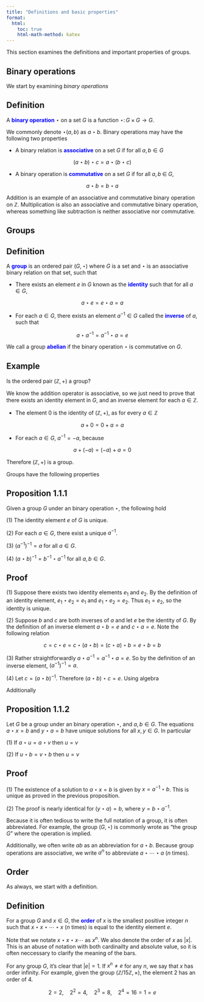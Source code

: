 ```yaml
---
title: "Definitions and basic properties"
format:
  html:
    toc: true
    html-math-method: katex
---
```


This section examines the definitions and important properties of groups.

## Binary operations

We start by examining *binary operations*

::: {.callout-note icon="false"}
## Definition

A [**binary operation**]{style="color: blue"} $\star$ on a set $G$ is a function $\star \colon G \times G \to G$.
:::

We commonly denote $\star(a,b)$ as $a \star b$. Binary operations may have the following two properties

-   A binary relation is [**associative**]{style="color: blue"} on a set $G$ if for all $a,b \in G$

$$
(a \star b) \star c = a \star (b \star c)
$$

-   A binary operation is [**commutative**]{style="color: blue"} on a set $G$ if for all $a,b{\;\in\;}G,$

$$
a \star b = b \star a
$$

Addition is an example of an associative and commutative binary operation on $\mathbb{Z}$. Multiplication is also an associative and commutative binary operation, whereas something like subtraction is neither associative nor commutative.

## Groups

::: {.callout-note icon="false"}
## Definition

A [**group**]{style="color: blue"} is an ordered pair $(G,\star)$ where $G$ is a set and $\star$ is an associative binary relation on that set, such that

-   There exists an element $e$ in $G$ known as the [**identity**]{style="color: blue"} such that for all $a \in G$,

$$
a \star e = e \star a = a
$$

-   For each $a \in G$, there exists an element $a^{-1} \in G$ called the [**inverse**]{style="color: blue"} of $a$, such that

$$
a \star a^{-1} = a^{-1} \star a = e
$$
:::

We call a group [**abelian**]{style="color: blue"} if the binary operation $\star$ is commutative on $G$.

::: {.callout-warning icon="false"}
## Example

Is the ordered pair $(\mathbb{Z},+)$ a group?

We know the addition operator is associative, so we just need to prove that there exists an identity element in $G$, and an inverse element for each $a \in \mathbb{Z}$.

-   The element $0$ is the identity of $(\mathbb{Z},+)$, as for every $a \in \mathbb{Z}$

$$
a + 0 = 0 + a = a
$$

-   For each $a \in G$, $a^{-1} = -a$, because

$$
a + (-a) = (-a) + a = 0
$$

Therefore $(\mathbb{Z},+)$ is a group.
:::

Groups have the following properties

::: {.callout-note icon="false"}
## Proposition 1.1.1

Given a group $G$ under an binary operation $\star$, the following hold

$(1)$ The identity element $e$ of $G$ is unique.

$(2)$ For each $a \in G$, there exist a unique $a^{-1}$.

$(3)$ $(a^{-1})^{-1} = a$ for all $a \in G$.

$(4)$ $(a \star b)^{-1} = b^{-1} \star a^{-1}$ for all $a,b \in G$.
:::

::: {.callout-tip icon="false" collapse="true"}
## Proof

$(1)$ Suppose there exists two identity elements $e_1$ and $e_2$. By the definition of an identity element, $e_1 \star e_2 = e_1$ and $e_1 \star e_2 = e_2$. Thus $e_1 = e_2$, so the identity is unique.

$(2)$ Suppose $b$ and $c$ are both inverses of $a$ and let $e$ be the identity of $G$. By the definition of an inverse element $a \star b = e$ and $c \star a = e$. Note the following relation

$$
c = c \star e = c \star (a \star b) = (c \star a) \star b = e \star b = b
$$

$(3)$ Rather straightforwardly $a \star a^{-1} = a^{-1} \star a = e$. So by the definition of an inverse element, $(a^{-1})^{-1} = a$.

$(4)$ Let $c = (a \star b)^{-1}$. Therefore $(a \star b) \star c = e$. Using algebra

```{=tex}
\begin{align*}
a^{-1} \star (a \star b) \star c &= a^{-1} \star e\\
(a^{-1} \star a) \star (b \star c) &= a^{-1}\\
(b \star c) &= a^{-1}\\
c &= b^{-1} \star a^{-1}
\end{align*}
```
:::

Additionally

::: {.callout-note icon="false"}
## Proposition 1.1.2

Let $G$ be a group under an binary operation $\star$, and $a,b \in G$. The equations $a \star x = b$ and $y \star a = b$ have unique solutions for all $x,y \in G$. In particular

$(1)$ If $a \star u = a \star v$ then $u = v$

$(2)$ If $u \star b = v \star b$ then $u = v$
:::

::: {.callout-tip icon="false" collapse="true"}
## Proof

$(1)$ The existence of a solution to $a \star x = b$ is given by $x = a^{-1} \star b$. This is unique as proved in the previous proposition.

$(2)$ The proof is nearly identical for $(y \star a) = b$, where $y = b \star a^{-1}$.
:::

Because it is often tedious to write the full notation of a group, it is often abbreviated. For example, the group $(G,\star)$ is commonly wrote as "the group $G$" where the operation is implied.

Additionally, we often write $ab$ as an abbreviation for $a \star b$. Because group operations are associative, we write $a^n$ to abbreviate $a\star \cdots \star a$ ($n$ times).

## Order

As always, we start with a definition.

::: {.callout-note icon="false"}
## Definition

For a group $G$ and $x \in G$, the [**order**]{style="color: blue"} of $x$ is the smallest positive integer $n$ such that $x \star x \star \cdots \star x$ ($n$ times) is equal to the identity element $e$.
:::

Note that we notate $x \star x \star x \cdots$ as $x^n$. We also denote the order of $x$ as $|x|$. This is an abuse of notation with both cardinailty and absolute value, so it is often neccessary to clarify the meaning of the bars.

For any group $G$, it's clear that $|e| = 1$. If $x^n \not = e$ for any $n$, we say that $x$ has order infinity. For example, given the group $(\mathbb{Z}/15\mathbb{Z},\times)$, the element $2$ has an order of $4$.

$$
2 = 2,\quad 2^2 = 4,\quad 2^3 = 8,\quad 2^4 = 16 = 1 = e
$$